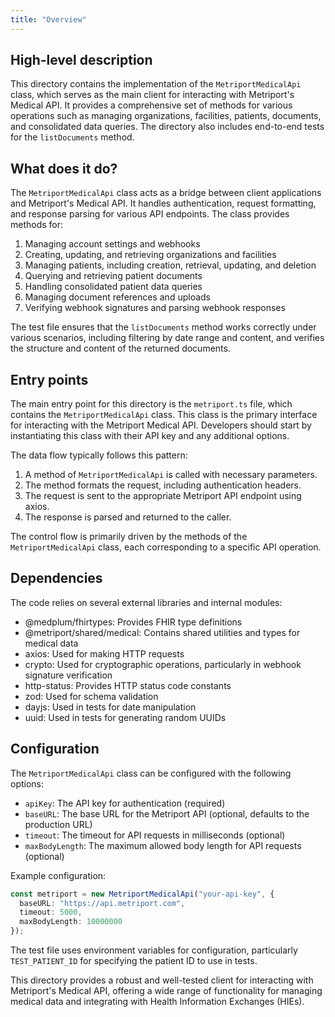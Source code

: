 ```yaml
---
title: "Overview"
---
```


## High-level description
This directory contains the implementation of the `MetriportMedicalApi` class, which serves as the main client for interacting with Metriport's Medical API. It provides a comprehensive set of methods for various operations such as managing organizations, facilities, patients, documents, and consolidated data queries. The directory also includes end-to-end tests for the `listDocuments` method.

## What does it do?
The `MetriportMedicalApi` class acts as a bridge between client applications and Metriport's Medical API. It handles authentication, request formatting, and response parsing for various API endpoints. The class provides methods for:

1. Managing account settings and webhooks
2. Creating, updating, and retrieving organizations and facilities
3. Managing patients, including creation, retrieval, updating, and deletion
4. Querying and retrieving patient documents
5. Handling consolidated patient data queries
6. Managing document references and uploads
7. Verifying webhook signatures and parsing webhook responses

The test file ensures that the `listDocuments` method works correctly under various scenarios, including filtering by date range and content, and verifies the structure and content of the returned documents.

## Entry points
The main entry point for this directory is the `metriport.ts` file, which contains the `MetriportMedicalApi` class. This class is the primary interface for interacting with the Metriport Medical API. Developers should start by instantiating this class with their API key and any additional options.

The data flow typically follows this pattern:
1. A method of `MetriportMedicalApi` is called with necessary parameters.
2. The method formats the request, including authentication headers.
3. The request is sent to the appropriate Metriport API endpoint using axios.
4. The response is parsed and returned to the caller.

The control flow is primarily driven by the methods of the `MetriportMedicalApi` class, each corresponding to a specific API operation.

## Dependencies
The code relies on several external libraries and internal modules:
- @medplum/fhirtypes: Provides FHIR type definitions
- @metriport/shared/medical: Contains shared utilities and types for medical data
- axios: Used for making HTTP requests
- crypto: Used for cryptographic operations, particularly in webhook signature verification
- http-status: Provides HTTP status code constants
- zod: Used for schema validation
- dayjs: Used in tests for date manipulation
- uuid: Used in tests for generating random UUIDs

## Configuration
The `MetriportMedicalApi` class can be configured with the following options:
- `apiKey`: The API key for authentication (required)
- `baseURL`: The base URL for the Metriport API (optional, defaults to the production URL)
- `timeout`: The timeout for API requests in milliseconds (optional)
- `maxBodyLength`: The maximum allowed body length for API requests (optional)

Example configuration:

```typescript
const metriport = new MetriportMedicalApi("your-api-key", {
  baseURL: "https://api.metriport.com",
  timeout: 5000,
  maxBodyLength: 10000000
});
```

The test file uses environment variables for configuration, particularly `TEST_PATIENT_ID` for specifying the patient ID to use in tests.

This directory provides a robust and well-tested client for interacting with Metriport's Medical API, offering a wide range of functionality for managing medical data and integrating with Health Information Exchanges (HIEs).